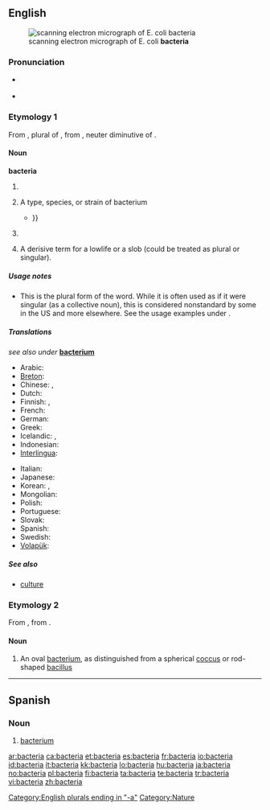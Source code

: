 {{also|Bacteria}}
==English==
[[Image:EscherichiaColi NIAID.jpg|thumb|scanning electron micrograph of E. coli '''bacteria''']]

===Pronunciation===
* {{a|US}} {{IPA|/bækˈtɪɻ.i.ə/}}
* {{audio|en-us-bacteria.ogg|Audio (US)}}

===Etymology 1===
From {{NL.}} {{term|bacteria||lang=la}}, plural of {{term|lang=la|bacterium}}, from {{etyl|grc}} {{term|sc=polytonic|βακτήριον|tr=baktērion||lang=grc}}, neuter diminutive of {{term|sc=polytonic|βακτηρία|tr=baktēria||rod, stick|lang=grc}}.

====Noun====
'''bacteria'''

# {{plural of|[[bacterium]]}}
# {{US|non-standard}} A type, species, or strain of bacterium
#*{{quote-book|2002|A.C. Panchdhari|Water Supply and Sanitary Installations|url=http://books.google.com/books?id=3PEDkIS5J_kC|edition=2nd ed.|isbn=8122412254|page=177
|passage=Anaerobic '''bacteria''' function in the absence of oxygen, where as aerobic '''bacteria''' require sunlight and also oxygen. Both these '''bacterias''' are capable of breaking down the organic matter {{...}} }}
# {{US|proscribed}} {{alternative form of|[[bacterium]]}}
# {{pejorative|slang}} A derisive term for a lowlife or a slob (could be treated as plural or singular).

=====Usage notes=====
* This is the plural form of the word.  While it is often used as if it were singular (as a collective noun), this is considered nonstandard by some in the US and more elsewhere.  See the usage examples under {{term|bacterium}}.
<!--is there any point in having translations on this page?-->

=====Translations=====
''see also under'' '''[[bacterium]]'''
{{trans-top|bacteria}}
* Arabic: {{t|ar|جراثيم|sc=Arab}}
* [[Breton]]: {{t|br|bakteri|xs=Breton}} {{qualifier|collective noun}} {{t|br|bakterienn|f|s|xs=Breton}}
* Chinese: {{t-|cmn|細菌|sc=Hani|xs=Mandarin}}, {{t|cmn|细菌|sc=Hani|xs=Mandarin}}
* Dutch: {{t+|nl|bacteriën}}
* Finnish: {{t|fi|bakteerikanta}} {{qualifier|collective noun}}, {{t-|fi|bakteerit}} {{qualifier|plural}}
* French: {{t+|fr|bactéries|f|p}}
* German: {{t-|de|Bakterien}}
* Greek: {{t|el|βακτήρια|n|p|tr=vaktíria|sc=Grek}}
* Icelandic: {{t|is|gerlar|n|p}}, {{t|is|bakteríur|n|p}}
* Indonesian: {{t+|id|bakteri|xs=Indonesian}}
* [[Interlingua]]: {{t|ia|bacterios|xs=Interlingua}}
{{trans-mid}}
* Italian: {{t+|it|batteri|m|p}}
* Japanese: {{t+|ja|細菌|tr=[[さいきん]], saikin|sc=Jpan}}
* Korean: {{t-|ko|세균|tr=segyun|sc=Hang}}, {{t|ko|박테리아|tr=bagteria|sc=Hang}}
* Mongolian: {{t-|mn|нян|tr=nian|sc=Cyrl|xs=Mongolian}}
* Polish: {{t+|pl|bakterie}}
* Portuguese: {{t|pt|bactérias}}
* Slovak: {{t|sk|baktérie|f|p}}
* Spanish: {{t-|es|bacterias}}
* Swedish: {{t+|sv|bakterier}}
* [[Volapük]]: {{t-|vo|bakters|xs=Volapük}}
{{trans-bottom}}

=====See also=====
* [[culture]] {{qualifier|collective noun}}

===Etymology 2===
From {{NL.}} {{term|bacteria||lang=la}}, from {{etyl|grc}}  {{term|sc=polytonic|βακτηρία|tr=baktēria||rod, stick|lang=grc}}.

====Noun====
{{en-noun|bacteriae}} <!--sic.-->

# {{dated|medicine}} An oval [[bacterium]], as distinguished from a spherical [[coccus]] or rod-shaped [[bacillus]]

[[Category:English plurals ending in "-a"]]
[[Category:Nature]]

----

==Spanish==

===Noun===
{{es-noun-f}}

# [[bacterium]]

[[ar:bacteria]]
[[ca:bacteria]]
[[et:bacteria]]
[[es:bacteria]]
[[fr:bacteria]]
[[io:bacteria]]
[[id:bacteria]]
[[it:bacteria]]
[[kk:bacteria]]
[[lo:bacteria]]
[[hu:bacteria]]
[[ja:bacteria]]
[[no:bacteria]]
[[pl:bacteria]]
[[fi:bacteria]]
[[ta:bacteria]]
[[te:bacteria]]
[[tr:bacteria]]
[[vi:bacteria]]
[[zh:bacteria]]